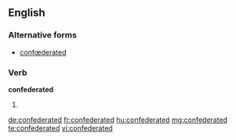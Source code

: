 ==English==

===Alternative forms===
* [[confœderated]] {{qualifier|archaic}}

===Verb===
'''confederated'''

# {{en-past of|confederate}}

[[de:confederated]]
[[fr:confederated]]
[[hu:confederated]]
[[mg:confederated]]
[[te:confederated]]
[[vi:confederated]]